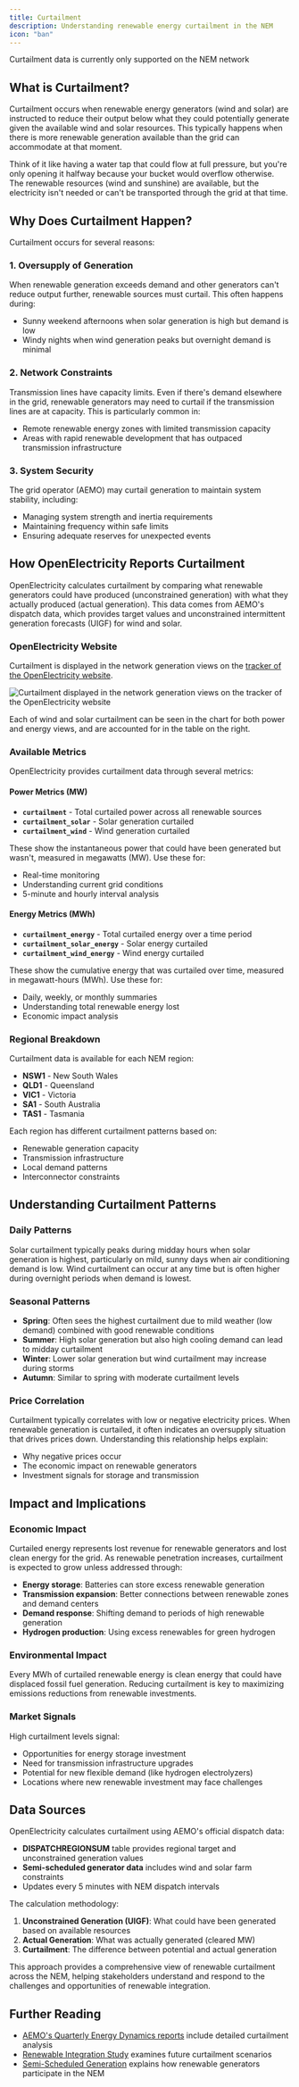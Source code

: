 ```yaml
---
title: Curtailment
description: Understanding renewable energy curtailment in the NEM
icon: "ban"
---
```


<Note>Curtailment data is currently only supported on the NEM network</Note>

## What is Curtailment?

Curtailment occurs when renewable energy generators (wind and solar) are instructed to reduce their output below what they could potentially generate given the available wind and solar resources. This typically happens when there is more renewable generation available than the grid can accommodate at that moment.

Think of it like having a water tap that could flow at full pressure, but you're only opening it halfway because your bucket would overflow otherwise. The renewable resources (wind and sunshine) are available, but the electricity isn't needed or can't be transported through the grid at that time.

## Why Does Curtailment Happen?

Curtailment occurs for several reasons:

### 1. **Oversupply of Generation**
When renewable generation exceeds demand and other generators can't reduce output further, renewable sources must curtail. This often happens during:
- Sunny weekend afternoons when solar generation is high but demand is low
- Windy nights when wind generation peaks but overnight demand is minimal

### 2. **Network Constraints**
Transmission lines have capacity limits. Even if there's demand elsewhere in the grid, renewable generators may need to curtail if the transmission lines are at capacity. This is particularly common in:
- Remote renewable energy zones with limited transmission capacity
- Areas with rapid renewable development that has outpaced transmission infrastructure

### 3. **System Security**
The grid operator (AEMO) may curtail generation to maintain system stability, including:
- Managing system strength and inertia requirements
- Maintaining frequency within safe limits
- Ensuring adequate reserves for unexpected events

## How OpenElectricity Reports Curtailment

OpenElectricity calculates curtailment by comparing what renewable generators could have produced (unconstrained generation) with what they actually produced (actual generation). This data comes from AEMO's dispatch data, which provides target values and unconstrained intermittent generation forecasts (UIGF) for wind and solar.

### OpenElectricity Website

Curtailment is displayed in the network generation views on the [tracker of the OpenElectricity website](https://explore.openelectricity.org.au/energy/nem/?range=7d&interval=30m&view=discrete-time&group=Detailed).

<Frame>
    <img src="/images/curtailment_frontend.png" alt="Curtailment displayed in the network generation views on the tracker of the OpenElectricity website" />
</Frame>

Each of wind and solar curtailment can be seen in the chart for both power and energy views, and are accounted for in the table on the right.

### Available Metrics

OpenElectricity provides curtailment data through several metrics:

#### Power Metrics (MW)
- **`curtailment`** - Total curtailed power across all renewable sources
- **`curtailment_solar`** - Solar generation curtailed
- **`curtailment_wind`** - Wind generation curtailed

These show the instantaneous power that could have been generated but wasn't, measured in megawatts (MW). Use these for:
- Real-time monitoring
- Understanding current grid conditions
- 5-minute and hourly interval analysis

#### Energy Metrics (MWh)
- **`curtailment_energy`** - Total curtailed energy over a time period
- **`curtailment_solar_energy`** - Solar energy curtailed
- **`curtailment_wind_energy`** - Wind energy curtailed

These show the cumulative energy that was curtailed over time, measured in megawatt-hours (MWh). Use these for:
- Daily, weekly, or monthly summaries
- Understanding total renewable energy lost
- Economic impact analysis

### Regional Breakdown

Curtailment data is available for each NEM region:
- **NSW1** - New South Wales
- **QLD1** - Queensland
- **VIC1** - Victoria
- **SA1** - South Australia
- **TAS1** - Tasmania

Each region has different curtailment patterns based on:
- Renewable generation capacity
- Transmission infrastructure
- Local demand patterns
- Interconnector constraints

## Understanding Curtailment Patterns

### Daily Patterns
Solar curtailment typically peaks during midday hours when solar generation is highest, particularly on mild, sunny days when air conditioning demand is low. Wind curtailment can occur at any time but is often higher during overnight periods when demand is lowest.

### Seasonal Patterns
- **Spring**: Often sees the highest curtailment due to mild weather (low demand) combined with good renewable conditions
- **Summer**: High solar generation but also high cooling demand can lead to midday curtailment
- **Winter**: Lower solar generation but wind curtailment may increase during storms
- **Autumn**: Similar to spring with moderate curtailment levels

### Price Correlation
Curtailment typically correlates with low or negative electricity prices. When renewable generation is curtailed, it often indicates an oversupply situation that drives prices down. Understanding this relationship helps explain:
- Why negative prices occur
- The economic impact on renewable generators
- Investment signals for storage and transmission

## Impact and Implications

### Economic Impact
Curtailed energy represents lost revenue for renewable generators and lost clean energy for the grid. As renewable penetration increases, curtailment is expected to grow unless addressed through:
- **Energy storage**: Batteries can store excess renewable generation
- **Transmission expansion**: Better connections between renewable zones and demand centers
- **Demand response**: Shifting demand to periods of high renewable generation
- **Hydrogen production**: Using excess renewables for green hydrogen

### Environmental Impact
Every MWh of curtailed renewable energy is clean energy that could have displaced fossil fuel generation. Reducing curtailment is key to maximizing emissions reductions from renewable investments.

### Market Signals
High curtailment levels signal:
- Opportunities for energy storage investment
- Need for transmission infrastructure upgrades
- Potential for new flexible demand (like hydrogen electrolyzers)
- Locations where new renewable investment may face challenges

## Data Sources

OpenElectricity calculates curtailment using AEMO's official dispatch data:
- **DISPATCHREGIONSUM** table provides regional target and unconstrained generation values
- **Semi-scheduled generator data** includes wind and solar farm constraints
- Updates every 5 minutes with NEM dispatch intervals

The calculation methodology:
1. **Unconstrained Generation (UIGF)**: What could have been generated based on available resources
2. **Actual Generation**: What was actually generated (cleared MW)
3. **Curtailment**: The difference between potential and actual generation

This approach provides a comprehensive view of renewable curtailment across the NEM, helping stakeholders understand and respond to the challenges and opportunities of renewable integration.

## Further Reading

- [AEMO's Quarterly Energy Dynamics reports](https://aemo.com.au/energy-systems/major-publications/quarterly-energy-dynamics-qed) include detailed curtailment analysis
- [Renewable Integration Study](https://aemo.com.au/energy-systems/major-publications/renewable-integration-study-ris) examines future curtailment scenarios
- [Semi-Scheduled Generation](https://aemo.com.au/energy-systems/electricity/national-electricity-market-nem/participate-in-the-market/registration) explains how renewable generators participate in the NEM

